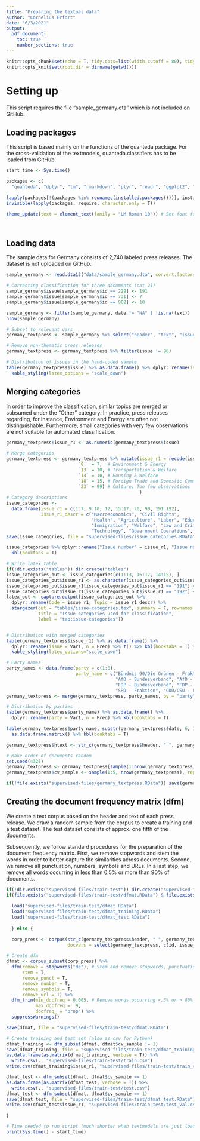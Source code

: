 ```yaml
---
title: "Preparing the textual data"
author: "Cornelius Erfort"
date: "6/3/2021"
output: 
  pdf_document:
    toc: true
    number_sections: true
---
```


```r
knitr::opts_chunk$set(echo = T, tidy.opts=list(width.cutoff = 80), tidy = T, python.reticulate = F)
knitr::opts_knit$set(root.dir = dirname(getwd()))

```

# Setting up

This script requires the file "sample_germany.dta" which is not included on GitHub.

## Loading packages

This script is based mainly on the functions of the quanteda package. For the cross-validation of the textmodels, quanteda.classifiers has to be loaded from GitHub.

```r
start_time <- Sys.time()

packages <- c(
  "quanteda", "dplyr", "tm", "rmarkdown", "plyr", "readr", "ggplot2", "stringr", "formatR", "readstata13", "lubridate", "kableExtra", "stargazer")

lapply(packages[!(packages %in% rownames(installed.packages()))], install.packages)
invisible(lapply(packages, require, character.only = T))

theme_update(text = element_text(family = "LM Roman 10")) # Set font family for ggplot




```

## Loading data

The sample data for Germany consists of 2,740 labeled press releases. The dataset is not uploaded on GitHub.

```r

sample_germany <- read.dta13("data/sample_germany.dta", convert.factors = F)

# Correcting classification for three documents (cat 21)
sample_germany$issue[sample_germany$id == 229] <- 191
sample_germany$issue[sample_germany$id == 731] <- 7
sample_germany$issue[sample_germany$id == 902] <- 10

sample_germany <- filter(sample_germany, date != "NA" | !is.na(text))
nrow(sample_germany)

# Subset to relevant vars
germany_textpress <- sample_germany %>% select("header", "text", "issue", "position", "id", "party", "date")

# Remove non-thematic press releases
germany_textpress <- germany_textpress %>% filter(issue != 98)

# Distribution of issues in the hand-coded sample
table(germany_textpress$issue) %>% as.data.frame() %>% dplyr::rename(issue = Var1, n = Freq) %>% t() %>% kbl(booktabs = T) %>% 
  kable_styling(latex_options = "scale_down")

```

## Merging categories

In order to improve the classification, similar topics are merged or subsumed under the "Other" category. In practice, press releases regarding, for instance, Environment and Energy are often not distinguishable. Furthermore, small categories with very few observations are not suitable for automated classification.

```r
germany_textpress$issue_r1 <- as.numeric(germany_textpress$issue)

# Merge categories
germany_textpress <- germany_textpress %>% mutate(issue_r1 = recode(issue_r1,
                           `8`  = 7,  # Environment & Energy
                           `13` = 10, # Transportation & Welfare
                           `14` = 10, # Housing & Welfare
                           `18` = 15, # Foreign Trade and Domestic Commerce
                           `23` = 99) # Culture: Too few observations
                                                  )
# Category descriptions
issue_categories <- 
  data.frame(issue_r1 = c(1:7, 9:10, 12, 15:17, 20, 99, 191:192), 
             issue_r1_descr = c("Macroeconomics", "Civil Rights", 
                                "Health", "Agriculture", "Labor", "Education", "Environment and Energy", 
                                "Immigration", "Welfare", "Law and Crime", "Commerce", "Defense", 
                                "Technology", "Government Operations", "Other", "International Affairs", "EU"))
save(issue_categories, file = "supervised-files/issue_categories.RData")

issue_categories %>% dplyr::rename("Issue number" = issue_r1, "Issue name" = issue_r1_descr) %>% 
  kbl(booktabs = T)

# Write latex table
if(!dir.exists("tables")) dir.create("tables")
issue_categories_out <- issue_categories[c(1:13, 16:17, 14:15), ]
issue_categories_out$issue_r1 <- as.character(issue_categories_out$issue_r1)
issue_categories_out$issue_r1[issue_categories_out$issue_r1 == "191"] <- "19.1"
issue_categories_out$issue_r1[issue_categories_out$issue_r1 == "192"] <- "19.2"
latex_out <- capture.output(issue_categories_out %>% 
  dplyr::rename(Code = issue_r1, Topic = issue_r1_descr) %>%
  stargazer(out = "tables/issue-categories.tex", summary = F, rownames = F, 
            title = "Issue categories used for classification", 
            label = "tab:issue-categories"))


# Distribution with merged categories
table(germany_textpress$issue_r1) %>% as.data.frame() %>% 
  dplyr::rename(issue = Var1, n = Freq) %>% t() %>% kbl(booktabs = T) %>% 
  kable_styling(latex_options="scale_down")

# Party names
party_names <- data.frame(party = c(1:8), 
                          party_name = c("Bündnis 90/Die Grünen - Fraktion", 
                                         "AfD - Bundesverband", "AfD - Fraktion", 
                                         "FDP - Bundesverband", "FDP - Fraktion", "DIE LINKE - Fraktion", 
                                         "SPD - Fraktion", "CDU/CSU - Fraktion"))
germany_textpress <- merge(germany_textpress, party_names, by = "party")

# Distribution by parties
table(germany_textpress$party_name) %>% as.data.frame() %>% 
  dplyr::rename(party = Var1, n = Freq) %>% kbl(booktabs = T)

table(germany_textpress$party_name, substr(germany_textpress$date, 6, 10)) %>% 
  as.data.frame.matrix() %>% kbl(booktabs = T)

germany_textpress$htext <- str_c(germany_textpress$header, " ", germany_textpress$text)

# Make order of documents random
set.seed(4325)
germany_textpress <- germany_textpress[sample(1:nrow(germany_textpress), nrow(germany_textpress)), ]
germany_textpress$cv_sample <- sample(1:5, nrow(germany_textpress), replace = T)

if(!file.exists("supervised-files/germany_textpress.RData")) save(germany_textpress, file = "supervised-files/germany_textpress.RData")

```

## Creating the document frequency matrix (dfm)

We create a text corpus based on the header and text of each press release. We draw a random sample from the corpus to create a training and a test dataset. The test dataset consists of approx. one fifth of the documents.

Subsequently, we follow standard procedures for the preparation of the document frequency matrix. First, we remove stopwords and stem the words in order to better capture the similarities across documents. Second, we remove all punctuation, numbers, symbols and URLs. In a last step, we remove all words occurring in less than 0.5% or more than 90% of documents.


```r
if(!dir.exists("supervised-files/train-test")) dir.create("supervised-files/train-test")
if(file.exists("supervised-files/train-test/dfmat.RData") & file.exists("supervised-files/train-test/dfmat_training.RData") & file.exists("supervised-files/train-test/dfmat_test.RData")) {
  
  load("supervised-files/train-test/dfmat.RData")
  load("supervised-files/train-test/dfmat_training.RData")
  load("supervised-files/train-test/dfmat_test.RData")
  
  } else {
    
  corp_press <- corpus(str_c(germany_textpress$header, " ", germany_textpress$text),
                       docvars = select(germany_textpress, c(id, issue_r1, party_name, cv_sample)))

# Create dfm
dfmat <- corpus_subset(corp_press) %>%
  dfm(remove = stopwords("de"), # Stem and remove stopwords, punctuation etc.
      stem = T, 
      remove_punct = T, 
      remove_number = T, 
      remove_symbols = T, 
      remove_url = T) %>% 
  dfm_trim(min_docfreq = 0.005, # Remove words occurring <.5% or > 80% of docs
           max_docfreq = .9, 
           docfreq_ = "prop") %>%
  suppressWarnings()

save(dfmat, file = "supervised-files/train-test/dfmat.RData")

# Create training and test set (also as csv for Python)
dfmat_training <- dfm_subset(dfmat, dfmat$cv_sample != 1)
save(dfmat_training, file = "supervised-files/train-test/dfmat_training.RData")
as.data.frame(as.matrix(dfmat_training, verbose = T)) %>%
  write.csv(., "supervised-files/train-test/train.csv")
write.csv(dfmat_training$issue_r1, "supervised-files/train-test/train_val.csv")

dfmat_test <- dfm_subset(dfmat, dfmat$cv_sample == 1)
as.data.frame(as.matrix(dfmat_test, verbose = T)) %>%
  write.csv(., "supervised-files/train-test/test.csv")
dfmat_test <- dfm_subset(dfmat, dfmat$cv_sample == 1)
save(dfmat_test, file = "supervised-files/train-test/dfmat_test.RData")
write.csv(dfmat_test$issue_r1, "supervised-files/train-test/test_val.csv")

}
```



```r
# Time needed to run script (much shorter when textmodels are just loaded from a file)
print(Sys.time() - start_time) 
```